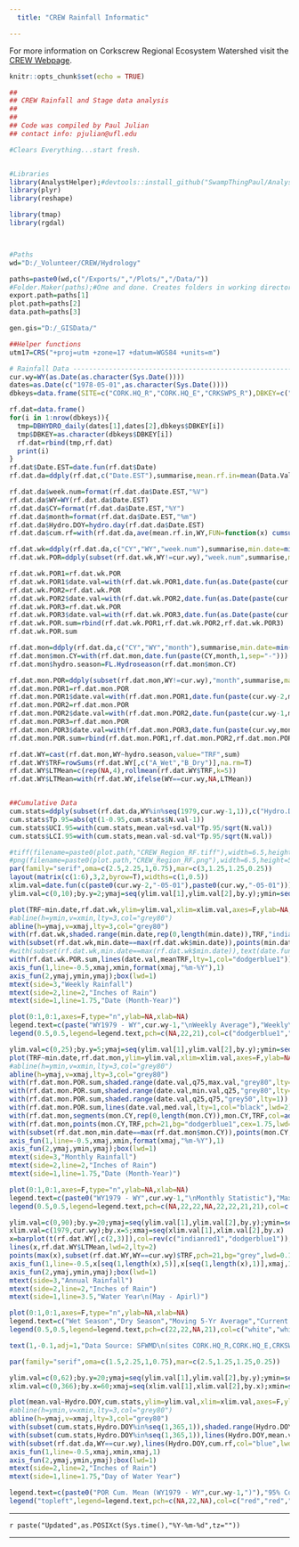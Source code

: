 ```yaml
---
  title: "CREW Rainfall Informatic"

---
```


For more information on Corkscrew Regional Ecosystem Watershed visit the [CREW Webpage](https://crewtrust.org/){target="_blank"}.


```r
knitr::opts_chunk$set(echo = TRUE)

## 
## CREW Rainfall and Stage data analysis
##
##
## Code was compiled by Paul Julian
## contact info: pjulian@ufl.edu

#Clears Everything...start fresh.


#Libraries
library(AnalystHelper);#devtools::install_github("SwampThingPaul/AnalystHelper")
library(plyr)
library(reshape)

library(tmap)
library(rgdal)



#Paths
wd="D:/_Volunteer/CREW/Hydrology"

paths=paste0(wd,c("/Exports/","/Plots/","/Data/"))
#Folder.Maker(paths);#One and done. Creates folders in working directory.
export.path=paths[1]
plot.path=paths[2]
data.path=paths[3]

gen.gis="D:/_GISData/"

##Helper functions
utm17=CRS("+proj=utm +zone=17 +datum=WGS84 +units=m")

```

<!---
  ```r
# GIS Data ----------------------------------------------------------------
wmd.monitoring=spTransform(readOGR(paste0(gen.gis,"SFWMD_Monitoring_20180829"),"Environmental_Monitoring_Stations"),utm17)

rainfall.sites=subset(wmd.monitoring,STATION%in%c("CORK.HQ_R","CORK.HQ_E","CRKSWPS_R")&ACTIVITY_S=="Rain")

##
tmap_mode("view")

```


```r
tm_basemap(leaflet::providers$Esri.WorldImagery,alpha=0.9)+
  tm_shape(rainfall.sites,name="Rainfall Sites")+tm_dots(col="dodgerblue1",alpha=0.5)

```

<center> Rainfall monitoring locations used to track rainfall conditions for Corkscrew Regional Ecosystem Watershed. Monitoring locations are part of the South Florida Water Management District.  </center>
  --->
  
```r
# Rainfall Data -----------------------------------------------------------
cur.wy=WY(as.Date(as.character(Sys.Date())))
dates=as.Date(c("1978-05-01",as.character(Sys.Date())))
dbkeys=data.frame(SITE=c("CORK.HQ_R","CORK.HQ_E","CRKSWPS_R"),DBKEY=c("05916","16597","63883"))

rf.dat=data.frame()
for(i in 1:nrow(dbkeys)){
  tmp=DBHYDRO_daily(dates[1],dates[2],dbkeys$DBKEY[i])
  tmp$DBKEY=as.character(dbkeys$DBKEY[i])
  rf.dat=rbind(tmp,rf.dat)
  print(i)
}
rf.dat$Date.EST=date.fun(rf.dat$Date)
rf.dat.da=ddply(rf.dat,c("Date.EST"),summarise,mean.rf.in=mean(Data.Value,na.rm=T))

rf.dat.da$week.num=format(rf.dat.da$Date.EST,"%V")
rf.dat.da$WY=WY(rf.dat.da$Date.EST)
rf.dat.da$CY=format(rf.dat.da$Date.EST,"%Y")
rf.dat.da$month=format(rf.dat.da$Date.EST,"%m")
rf.dat.da$Hydro.DOY=hydro.day(rf.dat.da$Date.EST)
rf.dat.da$cum.rf=with(rf.dat.da,ave(mean.rf.in,WY,FUN=function(x) cumsum(x)))

rf.dat.wk=ddply(rf.dat.da,c("CY","WY","week.num"),summarise,min.date=min(Date.EST),TRF=sum(mean.rf.in,na.rm=T))
rf.dat.wk.POR=ddply(subset(rf.dat.wk,WY!=cur.wy),"week.num",summarise,meanTRF=mean(TRF,na.rm=T))

rf.dat.wk.POR1=rf.dat.wk.POR
rf.dat.wk.POR1$date.val=with(rf.dat.wk.POR1,date.fun(as.Date(paste(cur.wy-2,as.character(as.numeric(week.num)-1),1,sep="-"),"%Y-%U-%u")))
rf.dat.wk.POR2=rf.dat.wk.POR
rf.dat.wk.POR2$date.val=with(rf.dat.wk.POR2,date.fun(as.Date(paste(cur.wy-1,as.character(as.numeric(week.num)-1),1,sep="-"),"%Y-%U-%u")))
rf.dat.wk.POR3=rf.dat.wk.POR
rf.dat.wk.POR3$date.val=with(rf.dat.wk.POR3,date.fun(as.Date(paste(cur.wy,as.character(as.numeric(week.num)-1),1,sep="-"),"%Y-%U-%u")))
rf.dat.wk.POR.sum=rbind(rf.dat.wk.POR1,rf.dat.wk.POR2,rf.dat.wk.POR3)
rf.dat.wk.POR.sum

rf.dat.mon=ddply(rf.dat.da,c("CY","WY","month"),summarise,min.date=min(Date.EST),TRF=sum(mean.rf.in,na.rm=T))
rf.dat.mon$mon.CY=with(rf.dat.mon,date.fun(paste(CY,month,1,sep="-")))
rf.dat.mon$hydro.season=FL.Hydroseason(rf.dat.mon$mon.CY)

rf.dat.mon.POR=ddply(subset(rf.dat.mon,WY!=cur.wy),"month",summarise,max.val=max(TRF,na.rm=T),q75=quantile(TRF,probs=0.75,na.rm=T),med.val=median(TRF,na.rm=T),q25=quantile(TRF,probs=0.25,na.rm=T),min.val=min(TRF,na.rm=T))
rf.dat.mon.POR1=rf.dat.mon.POR
rf.dat.mon.POR1$date.val=with(rf.dat.mon.POR1,date.fun(paste(cur.wy-2,month,1,sep="-")))
rf.dat.mon.POR2=rf.dat.mon.POR
rf.dat.mon.POR2$date.val=with(rf.dat.mon.POR2,date.fun(paste(cur.wy-1,month,1,sep="-")))
rf.dat.mon.POR3=rf.dat.mon.POR
rf.dat.mon.POR3$date.val=with(rf.dat.mon.POR3,date.fun(paste(cur.wy,month,1,sep="-")))
rf.dat.mon.POR.sum=rbind(rf.dat.mon.POR1,rf.dat.mon.POR2,rf.dat.mon.POR3)

rf.dat.WY=cast(rf.dat.mon,WY~hydro.season,value="TRF",sum)
rf.dat.WY$TRF=rowSums(rf.dat.WY[,c("A_Wet","B_Dry")],na.rm=T)
rf.dat.WY$LTMean=c(rep(NA,4),rollmean(rf.dat.WY$TRF,k=5))
rf.dat.WY$LTMean=with(rf.dat.WY,ifelse(WY==cur.wy,NA,LTMean))


##Cumulative Data
cum.stats=ddply(subset(rf.dat.da,WY%in%seq(1979,cur.wy-1,1)),c("Hydro.DOY"),summarise,mean.val=mean(cum.rf,na.rm=T),sd.val=sd(cum.rf,na.rm=T),N.val=N(cum.rf))
cum.stats$Tp.95=abs(qt(1-0.95,cum.stats$N.val-1))
cum.stats$UCI.95=with(cum.stats,mean.val+sd.val*Tp.95/sqrt(N.val))
cum.stats$LCI.95=with(cum.stats,mean.val-sd.val*Tp.95/sqrt(N.val))
```


```r
#tiff(filename=paste0(plot.path,"CREW_Region_RF.tiff"),width=6.5,height=5.5,units="in",res=200,type="windows",compression=c("lzw"),bg="white")
#png(filename=paste0(plot.path,"CREW_Region_RF.png"),width=6.5,height=5.5,units="in",res=200,type="windows",bg="white")
par(family="serif",oma=c(2.5,2.25,1,0.75),mar=c(3,1.25,1.25,0.25))
layout(matrix(c(1:6),3,2,byrow=T),widths=c(1,0.5))
xlim.val=date.fun(c(paste0(cur.wy-2,"-05-01"),paste0(cur.wy,"-05-01")));xmaj=seq(xlim.val[1],xlim.val[2],"6 months");xmin=seq(xlim.val[1],xlim.val[2],"1 months")
ylim.val=c(0,10);by.y=2;ymaj=seq(ylim.val[1],ylim.val[2],by.y);ymin=seq(ylim.val[1],ylim.val[2],by.y/2)

plot(TRF~min.date,rf.dat.wk,ylim=ylim.val,xlim=xlim.val,axes=F,ylab=NA,xlab=NA,type="n",yaxs="i")
#abline(h=ymin,v=xmin,lty=3,col="grey80")
abline(h=ymaj,v=xmaj,lty=3,col="grey80")
with(rf.dat.wk,shaded.range(min.date,rep(0,length(min.date)),TRF,"indianred1",lty=1))
with(subset(rf.dat.wk,min.date==max(rf.dat.wk$min.date)),points(min.date,TRF,pch=21,bg="grey",lwd=0.1))
#with(subset(rf.dat.wk,min.date==max(rf.dat.wk$min.date)),text(date.fun(min.date+ddays(10)),TRF,"We are here",srt=45,adj=0))
with(rf.dat.wk.POR.sum,lines(date.val,meanTRF,lty=1,col="dodgerblue1"))
axis_fun(1,line=-0.5,xmaj,xmin,format(xmaj,"%m-%Y"),1)
axis_fun(2,ymaj,ymin,ymaj);box(lwd=1)
mtext(side=3,"Weekly Rainfall")
mtext(side=2,line=2,"Inches of Rain")
mtext(side=1,line=1.75,"Date (Month-Year)")

plot(0:1,0:1,axes=F,type="n",ylab=NA,xlab=NA)
legend.text=c(paste("WY1979 - WY",cur.wy-1,"\nWeekly Average"),"Weekly\nTotal","Current Week")
legend(0.5,0.5,legend=legend.text,pch=c(NA,22,21),col=c("dodgerblue1","indianred1","black"),lwd=c(1.5,0.5,0.5),lty=c(1,NA,NA),pt.bg=c(NA,adjustcolor("indianred1",0.25),"grey"),pt.cex=1.5,ncol=1,cex=1,bty="n",y.intersp=1.75,x.intersp=0.75,xpd=NA,xjust=0.5,yjust=0.5)#,text.col="white")

ylim.val=c(0,25);by.y=5;ymaj=seq(ylim.val[1],ylim.val[2],by.y);ymin=seq(ylim.val[1],ylim.val[2],by.y/2)
plot(TRF~min.date,rf.dat.mon,ylim=ylim.val,xlim=xlim.val,axes=F,ylab=NA,xlab=NA,type="n",yaxs="i")
#abline(h=ymin,v=xmin,lty=3,col="grey80")
abline(h=ymaj,v=xmaj,lty=3,col="grey80")
with(rf.dat.mon.POR.sum,shaded.range(date.val,q75,max.val,"grey80",lty=1))
with(rf.dat.mon.POR.sum,shaded.range(date.val,min.val,q25,"grey80",lty=1))
with(rf.dat.mon.POR.sum,shaded.range(date.val,q25,q75,"grey50",lty=1))
with(rf.dat.mon.POR.sum,lines(date.val,med.val,lty=1,col="black",lwd=2))
with(rf.dat.mon,segments(mon.CY,rep(0,length(mon.CY)),mon.CY,TRF,col=adjustcolor("dodgerblue1",0.5),lwd=3))
with(rf.dat.mon,points(mon.CY,TRF,pch=21,bg="dodgerblue1",cex=1.75,lwd=0.1))
with(subset(rf.dat.mon,min.date==max(rf.dat.mon$mon.CY)),points(mon.CY,TRF,pch=21,bg="grey",cex=1.75,lwd=0.1))
axis_fun(1,line=-0.5,xmaj,xmin,format(xmaj,"%m-%Y"),1)
axis_fun(2,ymaj,ymin,ymaj);box(lwd=1)
mtext(side=3,"Monthly Rainfall")
mtext(side=2,line=2,"Inches of Rain")
mtext(side=1,line=1.75,"Date (Month-Year)")

plot(0:1,0:1,axes=F,type="n",ylab=NA,xlab=NA)
legend.text=c(paste0("WY1979 - WY",cur.wy-1,"\nMonthly Statistic"),"Max","75th %tile","Median","25th %tile","Min","Monthly Total","Current Month")
legend(0.5,0.5,legend=legend.text,pch=c(NA,22,22,NA,22,22,21,21),col=c(NA,"grey80","grey50","black","grey50","grey80","black","black"),lwd=c(NA,0.5,0.5,3,0.5,0.5,0.5,0.5),lty=c(NA,NA,NA,1,NA,NA,NA,NA),pt.bg=c(NA,adjustcolor(c("grey80","grey50"),0.25),"black",adjustcolor(c("grey50","grey80"),0.25),"dodgerblue1","grey"),pt.cex=1.5,ncol=1,cex=0.8,bty="n",y.intersp=0.8,x.intersp=0.75,xpd=NA,xjust=0.5,yjust=0.5)#,text.col="white")

ylim.val=c(0,90);by.y=20;ymaj=seq(ylim.val[1],ylim.val[2],by.y);ymin=seq(ylim.val[1],ylim.val[2],by.y/2)
xlim.val=c(1979,cur.wy);by.x=5;xmaj=seq(xlim.val[1],xlim.val[2],by.x)
x=barplot(t(rf.dat.WY[,c(2,3)]),col=rev(c("indianred1","dodgerblue1")),border="white",space=0,yaxt="n",ylim=ylim.val)
lines(x,rf.dat.WY$LTMean,lwd=2,lty=2)
points(max(x),subset(rf.dat.WY,WY==cur.wy)$TRF,pch=21,bg="grey",lwd=0.1)
axis_fun(1,line=-0.5,x[seq(1,length(x),5)],x[seq(1,length(x),1)],xmaj,1)
axis_fun(2,ymaj,ymin,ymaj);box(lwd=1)
mtext(side=3,"Annual Rainfall")
mtext(side=2,line=2,"Inches of Rain")
mtext(side=1,line=3.5,"Water Year\n(May - Apirl)")

plot(0:1,0:1,axes=F,type="n",ylab=NA,xlab=NA)
legend.text=c("Wet Season","Dry Season","Moving 5-Yr Average","Current Year")
legend(0.5,0.5,legend=legend.text,pch=c(22,22,NA,21),col=c("white","white","black","black"),lwd=c(0.5,0.5,2,0.5),lty=c(NA,NA,1,NA),pt.bg=c("dodgerblue1","indianred1",NA,"grey"),pt.cex=1.5,ncol=1,cex=1,bty="n",y.intersp=1,x.intersp=0.75,xpd=NA,xjust=0.5,yjust=0.5)#,text.col="white")

text(1,-0.1,adj=1,"Data Source: SFWMD\n(sites CORK.HQ_R,CORK.HQ_E,CRKSWPS_R)",xpd=NA,font=3,cex=0.7)


```


```r

par(family="serif",oma=c(1.5,2.25,1,0.75),mar=c(2.5,1.25,1.25,0.25))

ylim.val=c(0,62);by.y=20;ymaj=seq(ylim.val[1],ylim.val[2],by.y);ymin=seq(ylim.val[1],ylim.val[2],by.y/2)
xlim.val=c(0,366);by.x=60;xmaj=seq(xlim.val[1],xlim.val[2],by.x);xmin=seq(xlim.val[1],xlim.val[2],by.x/2)

plot(mean.val~Hydro.DOY,cum.stats,ylim=ylim.val,xlim=xlim.val,axes=F,ylab=NA,xlab=NA,type="n",yaxs="i",xaxs="i")
#abline(h=ymin,v=xmin,lty=3,col="grey80")
abline(h=ymaj,v=xmaj,lty=3,col="grey80")
with(subset(cum.stats,Hydro.DOY%in%seq(1,365,1)),shaded.range(Hydro.DOY,LCI.95,UCI.95,"red",lty=1,col.adj=0.1))
with(subset(cum.stats,Hydro.DOY%in%seq(1,365,1)),lines(Hydro.DOY,mean.val,col="red"))
with(subset(rf.dat.da,WY==cur.wy),lines(Hydro.DOY,cum.rf,col="blue",lwd=2))
axis_fun(1,line=-0.5,xmaj,xmin,xmaj,1)
axis_fun(2,ymaj,ymin,ymaj);box(lwd=1)
mtext(side=2,line=2,"Inches of Rain")
mtext(side=1,line=1.75,"Day of Water Year")

legend.text=c(paste0("POR Cum. Mean (WY1979 - WY",cur.wy-1,")"),"95% Confidence Interval",paste0("Cumulative rainfall (WY",cur.wy,")"))
legend("topleft",legend=legend.text,pch=c(NA,22,NA),col=c("red","red","blue"),lwd=c(1,0.75,1),lty=c(1,NA,1),pt.bg=c(NA,adjustcolor("red",0.1),NA),pt.cex=1.5,ncol=1,cex=0.8,bty="n",y.intersp=1,x.intersp=0.75,xpd=NA,xjust=0.5,yjust=0.5)#,text.col="white")

```


***
`r paste("Updated",as.POSIXct(Sys.time(),"%Y-%m-%d",tz=""))`

***